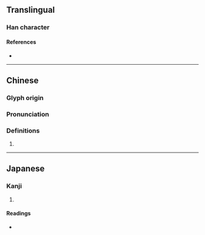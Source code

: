 {{character info/new}}
==Translingual==

===Han character===
{{Han char|rn=53|rad=广|as=11|sn=14|four=00244|canj=ILLV|ids=⿸广婁}}

====References====
* {{Han ref|kx=0350.030|dkj=09462|dj=0661.050|hdz=20899.010|uh=5ED4|ud=24276|bh=E1BD|bd=57789}}

----

==Chinese==
{{zh-forms}}

===Glyph origin===
{{Han etym}}

===Pronunciation===
{{zh-pron
|m=lóu
|c=lau4
|mc=y
|oc=y
|cat=
}}

===Definitions===
{{zh-hanzi}}

# {{rfdef|zh}}

----

==Japanese==

===Kanji===
{{ja-kanji|grade=|rs=广11}}

# {{rfdef|ja|sort=广11}}

====Readings====
* {{ja-readings|on=[[ろう]] (rō), [[る]] (ru), [[りゅ]] (ryu)|kun=[[まど]] (mado), [[むね]] (mune), [[のき]] (noki)}}